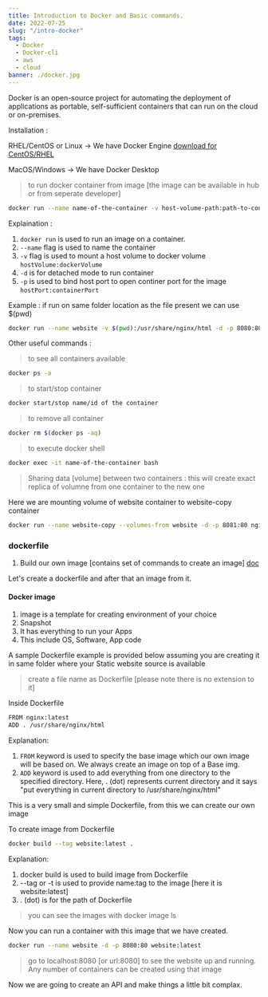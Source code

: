 ```yaml
---
title: Introduction to Docker and Basic commands.
date: 2022-07-25
slug: "/intro-docker"
tags:
  - Docker
  - Docker-cli
  - aws
  - cloud
banner: ./docker.jpg
---
```


Docker is an open-source project for automating the deployment of applications as portable, self-sufficient containers that can run on the cloud or on-premises.


Installation :

RHEL/CentOS or Linux -> We have Docker Engine [download for CentOS/RHEL](https://docs.docker.com/engine/install/centos/)

MacOS/Windows -> We have Docker Desktop

> to run docker container from image [the image can be available in hub or from seperate developer]

```bash
docker run --name name-of-the-container -v host-volume-path:path-to-container-volume -d -p 8080:80 name-of-the-image-to-run
```

Explaination :

1. ```docker run``` is used to run an image on a container.
1. ```--name``` flag is used to name the container
1. ```-v``` flag is used to mount a host volume to docker volume ```hostVolume:dockerVolume```
1. ```-d``` is for detached mode to run container
1. ```-p``` is used to bind host port to open continer port for the image ```hostPort:containerPort```

Example : if run on same folder location as the file present we can use $(pwd)

```bash
docker run --name website -v $(pwd):/usr/share/nginx/html -d -p 8080:80 nginx
```

Other useful commands :

> to see all containers available

```bash
docker ps -a
```

> to start/stop container

```bash
docker start/stop name/id of the container
```

> to remove all container 

```bash
docker rm $(docker ps -aq)
```

> to execute docker shell

```bash
docker exec -it name-of-the-container bash
```

> Sharing data [volume] between two containers : this will create exact replica of volumne from one container to the new one

Here we are mounting volume of website container to website-copy container

```bash
docker run --name website-copy --volumes-from website -d -p 8081:80 nginx:latest
```


### dockerfile

1. Build our own image [contains set of commands to create an image] [doc](https://docs.docker.com/engine/reference/builder/)

Let's create a dockerfile and after that an image from it.

#### Docker image

1. image is a template for creating environment of your choice
1. Snapshot 
1. It has everything to run your Apps
1. This include OS, Software, App code

A sample Dockerfile example is provided below assuming you are creating it in same folder where your Static website source is available

> create a file name as Dockerfile [please note there is no extension to it]

Inside Dockerfile

```bash
FROM nginx:latest
ADD . /usr/share/nginx/html
```

Explanation:

1. ```FROM``` keyword is used to specify the base image which our own image will be based on. We always create an image on top of a Base img.
1. ```ADD``` keyword is used to add everything from one directory to the specified directory. Here,  . (dot) represents current directory and it says "put everything in current directory to /usr/share/nginx/html"


This is a very small and simple Dockerfile, from this we can create our own image

To create image from Dockerfile

```bash
docker build --tag website:latest .
```

Explanation:

1. docker build is used to build image from Dockerfile
1. --tag or -t is used to provide name:tag to the image [here it is website:latest] 
1. . (dot) is for the path of Dockerfile

> you can see the images with docker image ls

Now you can run a container with this image that we have created.

```bash
docker run --name website -d -p 8080:80 website:latest 
```

> go to localhost:8080 [or url:8080] to see the website up and running.
 Any number of containers can be created using that image
 
Now we are going to create an API and make things a little bit complax.
